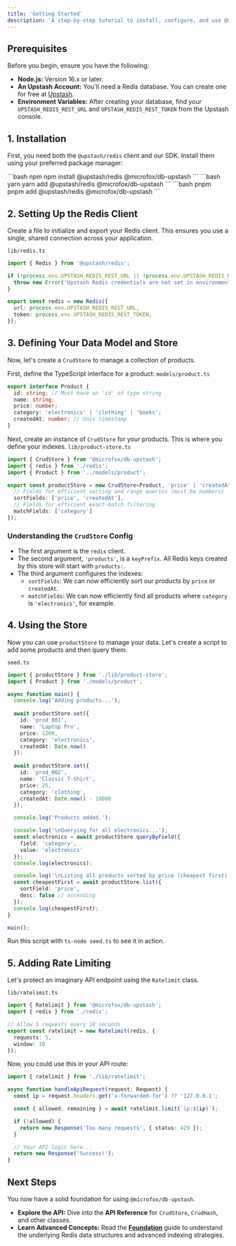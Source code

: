 ```yaml
---
title: 'Getting Started'
description: 'A step-by-step tutorial to install, configure, and use @microfox/db-upstash to manage data and rate limit your application.'
---
```


## Prerequisites

Before you begin, ensure you have the following:
-   **Node.js:** Version 16.x or later.
-   **An Upstash Account:** You'll need a Redis database. You can create one for free at [Upstash](https://upstash.com/).
-   **Environment Variables:** After creating your database, find your `UPSTASH_REDIS_REST_URL` and `UPSTASH_REDIS_REST_TOKEN` from the Upstash console.

## 1. Installation

First, you need both the `@upstash/redis` client and our SDK. Install them using your preferred package manager:

<CodeGroup>
```bash npm
npm install @upstash/redis @microfox/db-upstash
```
```bash yarn
yarn add @upstash/redis @microfox/db-upstash
```
```bash pnpm
pnpm add @upstash/redis @microfox/db-upstash
```
</CodeGroup>

## 2. Setting Up the Redis Client

Create a file to initialize and export your Redis client. This ensures you use a single, shared connection across your application.

`lib/redis.ts`
```typescript
import { Redis } from '@upstash/redis';

if (!process.env.UPSTASH_REDIS_REST_URL || !process.env.UPSTASH_REDIS_REST_TOKEN) {
  throw new Error('Upstash Redis credentials are not set in environment variables.');
}

export const redis = new Redis({
  url: process.env.UPSTASH_REDIS_REST_URL,
  token: process.env.UPSTASH_REDIS_REST_TOKEN,
});
```

## 3. Defining Your Data Model and Store

Now, let's create a `CrudStore` to manage a collection of products.

First, define the TypeScript interface for a product:
`models/product.ts`
```typescript
export interface Product {
  id: string; // Must have an 'id' of type string
  name: string;
  price: number;
  category: 'electronics' | 'clothing' | 'books';
  createdAt: number; // Unix timestamp
}
```

Next, create an instance of `CrudStore` for your products. This is where you define your indexes.
`lib/product-store.ts`
```typescript
import { CrudStore } from '@microfox/db-upstash';
import { redis } from './redis';
import { Product } from '../models/product';

export const productStore = new CrudStore<Product, 'price' | 'createdAt' | 'category'>(redis, 'products', {
  // Fields for efficient sorting and range queries (must be numbers)
  sortFields: ['price', 'createdAt'], 
  // Fields for efficient exact-match filtering
  matchFields: ['category'] 
});
```

### Understanding the `CrudStore` Config
-   The first argument is the `redis` client.
-   The second argument, `'products'`, is a `keyPrefix`. All Redis keys created by this store will start with `products:`.
-   The third argument configures the indexes:
    -   `sortFields`: We can now efficiently sort our products by `price` or `createdAt`.
    -   `matchFields`: We can now efficiently find all products where `category` is `'electronics'`, for example.

## 4. Using the Store

Now you can use `productStore` to manage your data. Let's create a script to add some products and then query them.

`seed.ts`
```typescript
import { productStore } from './lib/product-store';
import { Product } from './models/product';

async function main() {
  console.log('Adding products...');
  
  await productStore.set({
    id: 'prod_001',
    name: 'Laptop Pro',
    price: 1200,
    category: 'electronics',
    createdAt: Date.now()
  });
  
  await productStore.set({
    id: 'prod_002',
    name: 'Classic T-Shirt',
    price: 25,
    category: 'clothing',
    createdAt: Date.now() - 10000
  });

  console.log('Products added.');

  console.log('\nQuerying for all electronics...');
  const electronics = await productStore.queryByField({
    field: 'category',
    value: 'electronics'
  });
  console.log(electronics);

  console.log('\nListing all products sorted by price (cheapest first)...');
  const cheapestFirst = await productStore.list({
    sortField: 'price',
    desc: false // ascending
  });
  console.log(cheapestFirst);
}

main();
```

Run this script with `ts-node seed.ts` to see it in action.

## 5. Adding Rate Limiting

Let's protect an imaginary API endpoint using the `Ratelimit` class.

`lib/ratelimit.ts`
```typescript
import { Ratelimit } from '@microfox/db-upstash';
import { redis } from './redis';

// Allow 5 requests every 10 seconds
export const ratelimit = new Ratelimit(redis, {
  requests: 5,
  window: 10
});
```
Now, you could use this in your API route:
```typescript
import { ratelimit } from './lib/ratelimit';

async function handleApiRequest(request: Request) {
  const ip = request.headers.get('x-forwarded-for') ?? '127.0.0.1';

  const { allowed, remaining } = await ratelimit.limit(`ip:${ip}`);

  if (!allowed) {
    return new Response('Too many requests', { status: 429 });
  }

  // Your API logic here...
  return new Response('Success!');
}
```

## Next Steps
You now have a solid foundation for using `@microfox/db-upstash`.
-   **Explore the API:** Dive into the **API Reference** for `CrudStore`, `CrudHash`, and other classes.
-   **Learn Advanced Concepts:** Read the **[Foundation](/micro-sdks/db-upstash/foundation)** guide to understand the underlying Redis data structures and advanced indexing strategies.
